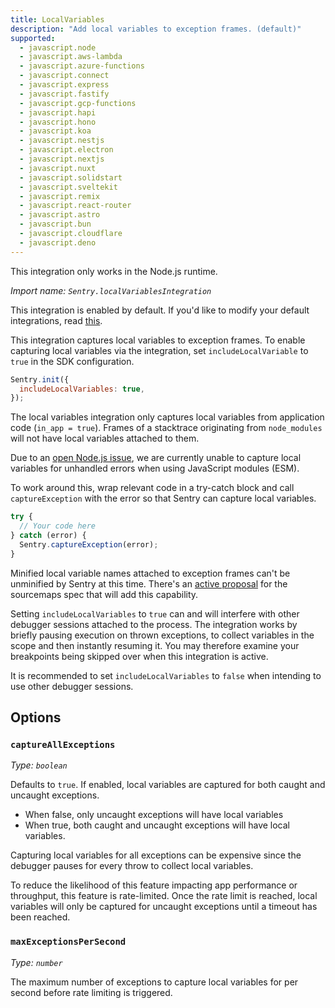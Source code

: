 ```yaml
---
title: LocalVariables
description: "Add local variables to exception frames. (default)"
supported:
  - javascript.node
  - javascript.aws-lambda
  - javascript.azure-functions
  - javascript.connect
  - javascript.express
  - javascript.fastify
  - javascript.gcp-functions
  - javascript.hapi
  - javascript.hono
  - javascript.koa
  - javascript.nestjs
  - javascript.electron
  - javascript.nextjs
  - javascript.nuxt
  - javascript.solidstart
  - javascript.sveltekit
  - javascript.remix
  - javascript.react-router
  - javascript.astro
  - javascript.bun
  - javascript.cloudflare
  - javascript.deno
---
```


<Alert>

This integration only works in the Node.js runtime.

</Alert>

_Import name: `Sentry.localVariablesIntegration`_

This integration is enabled by default. If you'd like to modify your default integrations, read [this](./../#modifying-default-integrations).

This integration captures local variables to exception frames. To enable capturing local variables via the integration, set `includeLocalVariable` to `true` in the SDK configuration.

```JavaScript
Sentry.init({
  includeLocalVariables: true,
});
```

The local variables integration only captures local variables from application code (`in_app = true`). Frames of a stacktrace originating from `node_modules` will not have local variables attached to them.

<Alert level="warning" title="Issues with ESM">

Due to an [open Node.js issue](https://github.com/nodejs/node/issues/38439), we are currently unable to capture local variables for unhandled errors when using JavaScript modules (ESM).

To work around this, wrap relevant code in a try-catch block and call `captureException` with the error so that Sentry can capture local variables.

```javascript
try {
  // Your code here
} catch (error) {
  Sentry.captureException(error);
}
```

</Alert>

<Alert level="warning" title="Minified Variables">

Minified local variable names attached to exception frames can't be unminified by Sentry at this time. There's an [active proposal](https://github.com/tc39/source-map/blob/main/proposals/scopes.md) for the sourcemaps spec that will add this capability.

</Alert>

<Alert level="warning" title="Incompatibility with Debuggers">

Setting `includeLocalVariables` to `true` can and will interfere with other debugger sessions attached to the process.
The integration works by briefly pausing execution on thrown exceptions, to collect variables in the scope and then instantly resuming it.
You may therefore examine your breakpoints being skipped over when this integration is active.

It is recommended to set `includeLocalVariables` to `false` when intending to use other debugger sessions.

</Alert>

## Options

### `captureAllExceptions`

_Type: `boolean`_

Defaults to `true`. If enabled, local variables are captured for both caught and uncaught exceptions.

- When false, only uncaught exceptions will have local variables
- When true, both caught and uncaught exceptions will have local variables.

Capturing local variables for all exceptions can be expensive since the debugger pauses for every throw to collect
local variables.

To reduce the likelihood of this feature impacting app performance or throughput, this feature is rate-limited.
Once the rate limit is reached, local variables will only be captured for uncaught exceptions until a timeout has
been reached.

### `maxExceptionsPerSecond`

_Type: `number`_

The maximum number of exceptions to capture local variables for per second before rate limiting is triggered.
